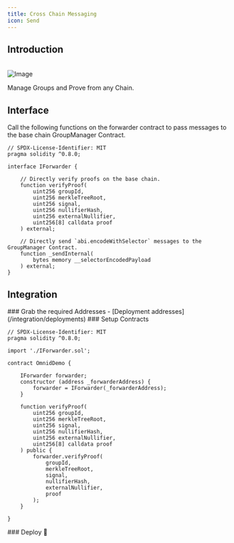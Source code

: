 ```yaml
---
title: Cross Chain Messaging
icon: Send
---
```


## Introduction

<br/>
<picture style={{height: '300px'}}>
    <source srcSet="/diagrams/portal-1-light.png" media="(prefers-color-scheme: light)" />
    <source srcSet="/diagrams/portal-1-dark.png" media="(prefers-color-scheme: dark)" />
    <img src="/diagrams/portal-1-dark.png" alt="Image" className="image" />
</picture>

Manage Groups and Prove from any Chain.

## Interface

Call the following functions on the forwarder contract to pass messages to the base chain GroupManager Contract.

```solidity filename="IForwarder.sol"
// SPDX-License-Identifier: MIT
pragma solidity ^0.8.0;

interface IForwarder {

    // Directly verify proofs on the base chain.
    function verifyProof(
        uint256 groupId,
        uint256 merkleTreeRoot,
        uint256 signal,
        uint256 nullifierHash,
        uint256 externalNullifier,
        uint256[8] calldata proof
    ) external;

    // Directly send `abi.encodeWithSelector` messages to the GroupManager Contract.
    function _sendInternal(
        bytes memory __selectorEncodedPayload
    ) external;
}
```

## Integration

<Steps>

<Step>
### Grab the required Addresses
- [Deployment addresses](/integration/deployments)
</Step>

<Step>
### Setup Contracts

```solidity filename="OmnidDemo.sol"
// SPDX-License-Identifier: MIT
pragma solidity ^0.8.0;

import './IForwarder.sol';

contract OmnidDemo {

    IForwarder forwarder;
    constructor (address _forwarderAddress) {
        forwarder = IForwarder(_forwarderAddress);
    }

    function verifyProof(
        uint256 groupId,
        uint256 merkleTreeRoot,
        uint256 signal,
        uint256 nullifierHash,
        uint256 externalNullifier,
        uint256[8] calldata proof
    ) public {
        forwarder.verifyProof(
            groupId,
            merkleTreeRoot,
            signal,
            nullifierHash,
            externalNullifier,
            proof
        );
    }

}
```
</Step>

<Step>
### Deploy 🎉
</Step>
</Steps>
